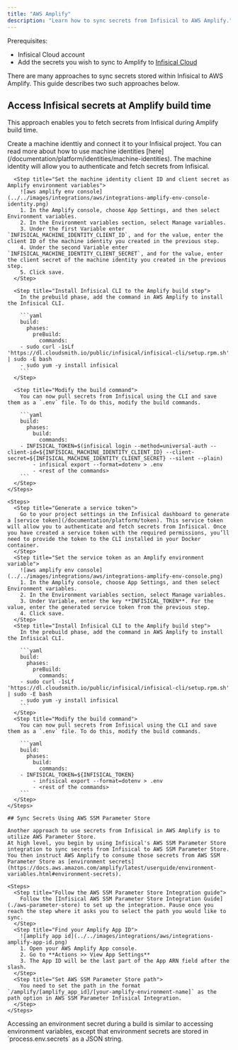 ```yaml
---
title: "AWS Amplify"
description: "Learn how to sync secrets from Infisical to AWS Amplify."
---
```


Prerequisites:

- Infisical Cloud account
- Add the secrets you wish to sync to Amplify to [Infisical Cloud](https://app.infisical.com)

There are many approaches to sync secrets stored within Infisical to AWS Amplify. This guide describes two such approaches below.

## Access Infisical secrets at Amplify build time

This approach enables you to fetch secrets from Infisical during Amplify build time.

<Tabs>

  <Tab title="Machine Identity (Recommended)">
    <Steps>
      <Step title="Create a machine identity">
          Create a machine identtiy and connect it to your Infisical project. You can read more about how to use machine identities [here](/documentation/platform/identities/machine-identities). The machine identity will allow you to authenticate and fetch secrets from Infisical.
      </Step>

      <Step title="Set the machine identity client ID and client secret as Amplify environment variables">
        ![aws amplify env console](../../images/integrations/aws/integrations-amplify-env-console-identity.png)
        1. In the Amplify console, choose App Settings, and then select Environment variables.
        2. In the Environment variables section, select Manage variables.
        3. Under the first Variable enter `INFISICAL_MACHINE_IDENTITY_CLIENT_ID`, and for the value, enter the client ID of the machine identity you created in the previous step.
        4. Under the second Variable enter `INFISICAL_MACHINE_IDENTITY_CLIENT_SECRET`, and for the value, enter the client secret of the machine identity you created in the previous step.
        5. Click save.
      </Step>

      <Step title="Install Infisical CLI to the Amplify build step">
        In the prebuild phase, add the command in AWS Amplify to install the Infisical CLI.

        ```yaml
        build:
          phases:
            preBuild:
              commands:
        - sudo curl -1sLf 'https://dl.cloudsmith.io/public/infisical/infisical-cli/setup.rpm.sh' | sudo -E bash
        - sudo yum -y install infisical
        ```
      </Step>

      <Step title="Modify the build command">
        You can now pull secrets from Infisical using the CLI and save them as a `.env` file. To do this, modify the build commands.

        ```yaml
        build:
          phases:
            build:
              commands:
        - INFISICAL_TOKEN=$(infisical login --method=universal-auth --client-id=${INFISICAL_MACHINE_IDENTITY_CLIENT_ID} --client-secret=${INFISICAL_MACHINE_IDENTITY_CLIENT_SECRET} --silent --plain)
            - infisical export --format=dotenv > .env
            - <rest of the commands>
        ```
      </Step>
    </Steps>

  </Tab>

  <Tab title="Service Token (Deprecated)">

    <Steps>
      <Step title="Generate a service token">
        Go to your project settings in the Infisical dashboard to generate a [service token](/documentation/platform/token). This service token will allow you to authenticate and fetch secrets from Infisical. Once you have created a service token with the required permissions, you’ll need to provide the token to the CLI installed in your Docker container.
      </Step>
      <Step title="Set the service token as an Amplify environment variable">
        ![aws amplify env console](../../images/integrations/aws/integrations-amplify-env-console.png)
        1. In the Amplify console, choose App Settings, and then select Environment variables.
        2. In the Environment variables section, select Manage variables.
        3. Under Variable, enter the key **INFISICAL_TOKEN**. For the value, enter the generated service token from the previous step.
        4. Click save.
      </Step>
      <Step title="Install Infisical CLI to the Amplify build step">
        In the prebuild phase, add the command in AWS Amplify to install the Infisical CLI.

        ```yaml
        build:
          phases:
            preBuild:
              commands:
        - sudo curl -1sLf 'https://dl.cloudsmith.io/public/infisical/infisical-cli/setup.rpm.sh' | sudo -E bash
        - sudo yum -y install infisical
        ```
      </Step>
      <Step title="Modify the build command">
        You can now pull secrets from Infisical using the CLI and save them as a `.env` file. To do this, modify the build commands.

        ```yaml
        build:
          phases:
            build:
              commands:
        - INFISICAL_TOKEN=${INFISICAL_TOKEN}
            - infisical export --format=dotenv > .env
            - <rest of the commands>
        ```
      </Step>
    </Steps>

    ## Sync Secrets Using AWS SSM Parameter Store

    Another approach to use secrets from Infisical in AWS Amplify is to utilize AWS Parameter Store.
    At high level, you begin by using Infisical's AWS SSM Parameter Store integration to sync secrets from Infisical to AWS SSM Parameter Store. You then instruct AWS Amplify to consume those secrets from AWS SSM Parameter Store as [environment secrets](https://docs.aws.amazon.com/amplify/latest/userguide/environment-variables.html#environment-secrets).

    <Steps>
      <Step title="Follow the AWS SSM Parameter Store Integration guide">
        Follow the [Infisical AWS SSM Parameter Store Integration Guide](./aws-parameter-store) to set up the integration. Pause once you reach the step where it asks you to select the path you would like to sync.
      </Step>
      <Step title="Find your Amplify App ID">
        ![amplify app id](../../images/integrations/aws/integrations-amplify-app-id.png)
        1. Open your AWS Amplify App console.
        2. Go to **Actions >> View App Settings**
        3. The App ID will be the last part of the App ARN field after the slash.
      </Step>
      <Step title="Set AWS SSM Parameter Store path">
        You need to set the path in the format `/amplify/[amplify_app_id]/[your-amplify-environment-name]` as the path option in AWS SSM Parameter Infisical Integration.
      </Step>
    </Steps>

  </Tab>
</Tabs>

<Info>
  Accessing an environment secret during a build is similar to accessing
  environment variables, except that environment secrets are stored in
  `process.env.secrets` as a JSON string.
</Info>
